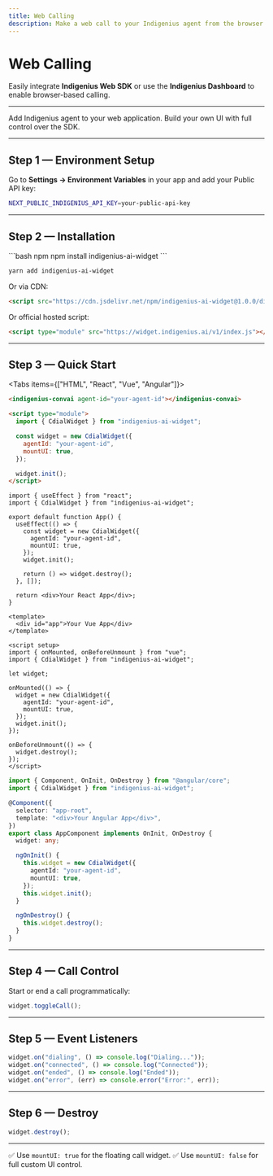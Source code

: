 ```yaml
---
title: Web Calling
description: Make a web call to your Indigenius agent from the browser.
---
```


# Web Calling

Easily integrate **Indigenius Web SDK** or use the **Indigenius Dashboard** to enable browser-based calling.

---

<CardGroup cols={2}>
  <Card title="Indigenius Web" icon="code" iconType="solid" color="#F79320" iconSize={40}>
    Add Indigenius agent to your web application.
  </Card>
  <Card title="Custom SDK" icon="terminal" iconType="solid" color="#1E40AF" iconSize={40}>
    Build your own UI with full control over the SDK.
  </Card>
</CardGroup>

---

## Step 1 — Environment Setup

Go to **Settings → Environment Variables** in your app and add your Public API key:

```bash
NEXT_PUBLIC_INDIGENIUS_API_KEY=your-public-api-key
````

---

## Step 2 — Installation

<CodeGroup>
```bash npm
npm install indigenius-ai-widget
```

```bash yarn
yarn add indigenius-ai-widget
```

</CodeGroup>

Or via CDN:

```html
<script src="https://cdn.jsdelivr.net/npm/indigenius-ai-widget@1.0.0/dist/sdk.umd.js"></script>
```

Or official hosted script:

```html
<script type="module" src="https://widget.indigenius.ai/v1/index.js"></script>
```

---

## Step 3 — Quick Start

\<Tabs items={\["HTML", "React", "Vue", "Angular"]}>

<TabItem value="HTML">

```html
<indigenius-convai agent-id="your-agent-id"></indigenius-convai>

<script type="module">
  import { CdialWidget } from "indigenius-ai-widget";

  const widget = new CdialWidget({
    agentId: "your-agent-id",
    mountUI: true,
  });

  widget.init();
</script>
```

</TabItem>

<TabItem value="React">

```tsx
import { useEffect } from "react";
import { CdialWidget } from "indigenius-ai-widget";

export default function App() {
  useEffect(() => {
    const widget = new CdialWidget({
      agentId: "your-agent-id",
      mountUI: true,
    });
    widget.init();

    return () => widget.destroy();
  }, []);

  return <div>Your React App</div>;
}
```

</TabItem>

<TabItem value="Vue">

```vue
<template>
  <div id="app">Your Vue App</div>
</template>

<script setup>
import { onMounted, onBeforeUnmount } from "vue";
import { CdialWidget } from "indigenius-ai-widget";

let widget;

onMounted(() => {
  widget = new CdialWidget({
    agentId: "your-agent-id",
    mountUI: true,
  });
  widget.init();
});

onBeforeUnmount(() => {
  widget.destroy();
});
</script>
```

</TabItem>

<TabItem value="Angular">

```ts
import { Component, OnInit, OnDestroy } from "@angular/core";
import { CdialWidget } from "indigenius-ai-widget";

@Component({
  selector: "app-root",
  template: "<div>Your Angular App</div>",
})
export class AppComponent implements OnInit, OnDestroy {
  widget: any;

  ngOnInit() {
    this.widget = new CdialWidget({
      agentId: "your-agent-id",
      mountUI: true,
    });
    this.widget.init();
  }

  ngOnDestroy() {
    this.widget.destroy();
  }
}
```

</TabItem>

</Tabs>

---

## Step 4 — Call Control

Start or end a call programmatically:

```js
widget.toggleCall();
```

---

## Step 5 — Event Listeners

```js
widget.on("dialing", () => console.log("Dialing..."));
widget.on("connected", () => console.log("Connected"));
widget.on("ended", () => console.log("Ended"));
widget.on("error", (err) => console.error("Error:", err));
```

---

## Step 6 — Destroy

```js
widget.destroy();
```

---

<CardGroup cols={1}>
  <Card title="Tips" icon="lightbulb" iconType="solid" color="#FACC15" iconSize={40}>
    ✅ Use <code>mountUI: true</code> for the floating call widget.  
    ✅ Use <code>mountUI: false</code> for full custom UI control.
  </Card>
</CardGroup>